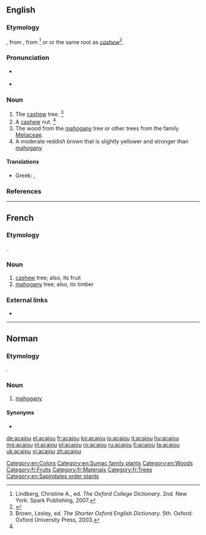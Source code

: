 ==English==

===Etymology===
{{borrowing|fr|acajou||cashew|lang=en}}, from {{etyl|pt|en}} {{term|acaju|lang=pt}}, from {{etyl|tpw|en}} {{term|acaju|lang=tpw}}<ref name=OCD>Lindberg, Christine A., ed. ''The Oxford College Dictionary.'' 2nd. New York: Spark Publishing, 2007.</ref> or {{term|agapu|agapú|mahogany|lang=tpw}} or the same root as ''[[cashew]]''<ref>{{R:Dictionary.com}}</ref>.

===Pronunciation===
* {{a|RP}} {{IPA|/ˈæ.kə.ʒuː/|lang=en}}
* {{a|US}} {{IPA|/ˈæ.kəˌʒu/|/ˈæ.kəˌd͡ʒu/|/a.kaˈʒu/|lang=en}}

===Noun===
{{en-noun}}

# The [[cashew]] tree. {{defdate|From the late 16th century.}}<ref name=SOED>Brown, Lesley, ed. ''The Shorter Oxford English Dictionary.'' 5th. Oxford: Oxford University Press, 2003.</ref>
# A [[cashew]] nut. {{defdate|From the late 16th century.}}<ref name=SOED/>
# The wood from the [[mahogany]] tree or other trees from the family [[Meliaceae]].
# A moderate reddish brown that is slightly yellower and stronger than [[mahogany]] {{color panel|4C2F27}}

====Translations====
{{trans-see|cashew tree|cashew}}

{{trans-see|cashew nut|cashew nut}}

{{trans-see|wood from trees of Meliaceae family|mahogany}}

{{trans-top|moderate reddish brown colour}}
* Greek: {{t+|el|ακαζού|n|sc=Grek}}, {{t|el|καστανοκόκκινο|n|sc=Grek}}
{{trans-mid}}
{{trans-bottom}}

===References===
<references/>

[[Category:en:Colors]]
[[Category:en:Sumac family plants]]
[[Category:en:Woods]]

----

==French==

===Etymology===
{{borrowing|pt|acaju|lang=fr}}.

===Noun===
{{fr-noun|m}}

# [[cashew]] tree; also, its fruit
# [[mahogany]] tree; also, its timber

===External links===
* {{R:TLFi}}

[[Category:fr:Fruits]]
[[Category:fr:Materials]]
[[Category:fr:Trees]]
[[Category:en:Sapindales order plants]]

----

==Norman==

===Etymology===
{{borrowing|fr|acajou|lang=nrf}}.

===Noun===
{{nrf-noun|m}}

# {{lb|nrf|Jersey}} [[mahogany]]

====Synonyms====
* {{l|nrf|méaguinné}}

{{catlangcode|nrf|Woods|Trees}}

[[de:acajou]]
[[el:acajou]]
[[fr:acajou]]
[[ko:acajou]]
[[io:acajou]]
[[it:acajou]]
[[hu:acajou]]
[[mg:acajou]]
[[nl:acajou]]
[[pl:acajou]]
[[ro:acajou]]
[[ru:acajou]]
[[fi:acajou]]
[[ta:acajou]]
[[uk:acajou]]
[[vi:acajou]]
[[zh:acajou]]
